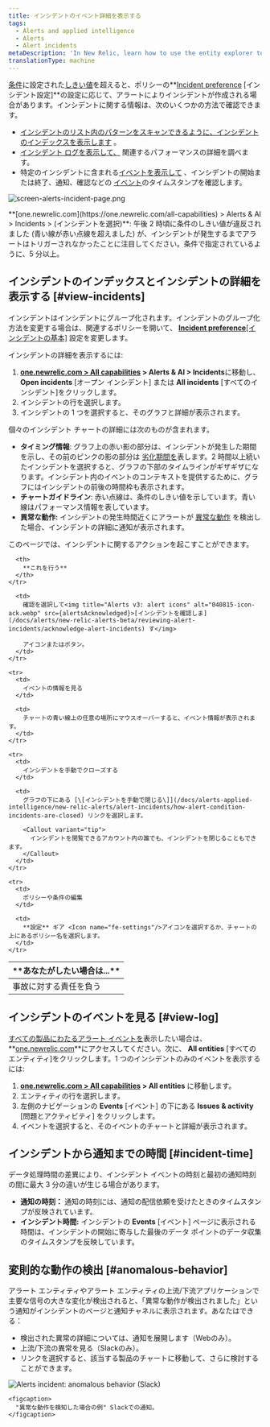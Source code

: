 ```yaml
---
title: インシデントのイベント詳細を表示する
tags:
  - Alerts and applied intelligence
  - Alerts
  - Alert incidents
metaDescription: 'In New Relic, learn how to use the entity explorer to find and review alerts incidents.'
translationType: machine
---
```





[条件](/docs/alerts/new-relic-alerts-beta/configuring-alert-policies/define-alert-conditions)に設定された[しきい値](/docs/alerts/new-relic-alerts-beta/configuring-alert-policies/define-thresholds-trigger-alert)を超えると、ポリシーの**[Incident preference](/docs/alerts/new-relic-alerts/configuring-alert-policies/specify-when-new-relic-creates-incidents) \[インシデント設定]**の設定に応じて、アラートによりインシデントが作成される場合があります。インシデントに関する情報は、次のいくつかの方法で確認できます。

* [インシデントのリスト内のパターンをスキャンできるように、インシデントのインデックスを表示します](#view-incidents) 。
* [インシデント ログを表示して、](#view-log) 関連するパフォーマンスの詳細を調べます。
* 特定のインシデントに含まれる[イベントを表示して](#incident-time) 、インシデントの開始または終了、通知、確認などの [イベント](/docs/using-new-relic/welcome-new-relic/get-started/glossary#event)のタイムスタンプを確認します。

<img
  title="screen-alerts-incident-page.png"
  alt="screen-alerts-incident-page.png"
  src={alertsIncidentPage}
/>

<figcaption>
  **[one.newrelic.com](https://one.newrelic.com/all-capabilities) > Alerts & AI > Incidents > (インシデントを選択)**: 午後 2 時頃に条件のしきい値が違反されました (青い線が赤い点線を超えました) が、インシデントが発生するまでアラートはトリガーされなかったことに注目してください。条件で指定されているように、5 分以上。
</figcaption>

## インシデントのインデックスとインシデントの詳細を表示する [#view-incidents]

インシデントはインシデントにグループ化されます。インシデントのグループ化方法を変更する場合は、関連するポリシーを開いて、 [**Incident preference**\[インシデントの基本\]](/docs/alerts/new-relic-alerts-beta/reviewing-alert-incidents/specify-when-new-relic-creates-incidents) 設定を変更します。

インシデントの詳細を表示するには:

1. **[one.newrelic.com > All capabilities](https://one.newrelic.com/all-capabilities) > Alerts & AI > Incidents**に移動し、 **Open incidents** \[オープン インシデント] または **All incidents** \[すべてのインシデント]をクリックします。
2. インシデントの行を選択します。
3. インシデントの 1 つを選択すると、そのグラフと詳細が表示されます。

個々のインシデント チャートの詳細には次のものが含まれます。

* **タイミング情報**: グラフ上の赤い影の部分は、インシデントが発生した期間を示し、その前のピンクの影の部分は [劣化期間を](/docs/using-new-relic/welcome-new-relic/get-started/glossary#degradation-period)表します。2 時間以上続いたインシデントを選択すると、グラフの下部のタイムラインがギザギザになります。インシデント内のイベントのコンテキストを提供するために、グラフにはインシデントの前後の時間枠も表示されます。
* **チャートガイドライン**: 赤い点線は、条件のしきい値を示しています。青い線はパフォーマンス情報を表しています。
* **異常な動作:** インシデントの発生時間近くにアラートが [異常な動作](#anomalous-behavior) を検出した場合、インシデントの詳細に通知が表示されます。

このページでは、インシデントに関するアクションを起こすことができます。

<table>
  <thead>
    <tr>
      <th width={250}>
        **あなたがしたい場合は...**
      </th>

      <th>
        **これを行う**
      </th>
    </tr>
  </thead>

  <tbody>
    <tr>
      <td>
        事故に対する責任を負う
      </td>

      <td>
        確認を選択して<img title="Alerts v3: alert icons" alt="040815-icon-ack.webp" src={alertsAcknowledged}>[インシデントを確認しま](/docs/alerts/new-relic-alerts-beta/reviewing-alert-incidents/acknowledge-alert-incidents) す</img>

        アイコンまたはボタン。
      </td>
    </tr>

    <tr>
      <td>
        イベントの情報を見る
      </td>

      <td>
        チャートの青い線上の任意の場所にマウスオーバーすると、イベント情報が表示されます。
      </td>
    </tr>

    <tr>
      <td>
        インシデントを手動でクローズする
      </td>

      <td>
        グラフの下にある [\[インシデントを手動で閉じる\]](/docs/alerts-applied-intelligence/new-relic-alerts/alert-incidents/how-alert-condition-incidents-are-closed) リンクを選択します。

        <Callout variant="tip">
          インシデントを閲覧できるアカウント内の誰でも、インシデントを閉じることもできます。
        </Callout>
      </td>
    </tr>

    <tr>
      <td>
        ポリシーや条件の編集
      </td>

      <td>
        **設定** ギア <Icon name="fe-settings"/>アイコンを選択するか、チャートの上にあるポリシー名を選択します。
      </td>
    </tr>
  </tbody>
</table>

## インシデントのイベントを見る [#view-log]

[すべての製品にわたるアラート イベントを](/docs/alerts/new-relic-alerts-beta/reviewing-events/review-events-across-products)表示したい場合は、 **[one.newrelic.com](https://one.newrelic.com/all-capabilities)**にアクセスしてください。次に、 **All entities** \[すべてのエンティティ]をクリックします。1 つのインシデントのみのイベントを表示するには:

1. **[one.newrelic.com > All capabilities](https://one.newrelic.com/all-capabilities) > All entities** に移動します。
2. エンティティの行を選択します。
3. 左側のナビゲーションの **Events** \[イベント] の下にある **Issues & activity** \[問題とアクティビティ] をクリックします。
4. イベントを選択すると、そのイベントのチャートと詳細が表示されます。

## インシデントから通知までの時間 [#incident-time]

データ処理時間の差異により、インシデント イベントの時刻と最初の通知時刻の間に最大 3 分の違いが生じる場合があります。

* **通知の時刻：** 通知の時刻には、通知の配信依頼を受けたときのタイムスタンプが反映されています。
* **インシデント時間:** インシデントの **Events** \[イベント] ページに表示される時間は、インシデントの開始に寄与した最後のデータ ポイントのデータ収集のタイムスタンプを反映しています。

## 変則的な動作の検出 [#anomalous-behavior]

アラート エンティティやアラート エンティティの上流/下流アプリケーションで主要な信号の大きな変化が検出されると、「異常な動作が検出されました」という通知がインシデントのページと通知チャネルに表示されます。あなたはできる：

* 検出された異常の詳細については、通知を展開します（Webのみ）。
* 上流/下流の異常を見る（Slackのみ）。
* リンクを選択すると、該当する製品のチャートに移動して、さらに検討することができます。

<CollapserGroup>
  <Collapser
    id="slack-notification"
    title="Slackでのアラート通知"
  >
    <img
      title="Alerts incident: anomalous behavior (Slack)"
      alt="Alerts incident: anomalous behavior (Slack)"
      src={alertsIncidentContextinSlack}
    />

    <figcaption>
      "異常な動作を検知した場合の例" Slackでの通知。
    </figcaption>
  </Collapser>
</CollapserGroup>